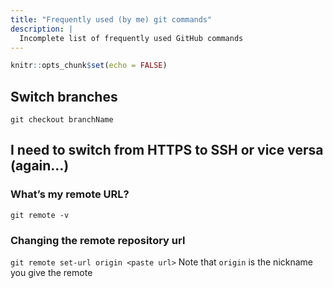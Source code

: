 ```yaml
---
title: "Frequently used (by me) git commands"
description: |
  Incomplete list of frequently used GitHub commands
---
```


```r
knitr::opts_chunk$set(echo = FALSE)
```

## Switch branches
`git checkout branchName`

## I need to switch from HTTPS to SSH or vice versa (again...)
### What's my remote URL?
`git remote -v`

### Changing the remote repository url
`git remote set-url origin <paste url>`
Note that `origin` is the nickname you give the remote
